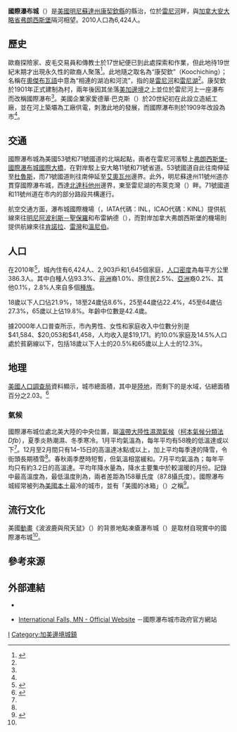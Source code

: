 {{Infobox settlement
|name                     = 國際瀑布城
|native_name              = {{lang|en|International Falls}}
|settlement_type          = 市
|nickname                 = {{lang-en|Icebox of the Nation}}<ref name="FAQ"/><br>（美國的冰箱）
|motto                    =

<!-- Images -->
|image_skyline            = MN International Falls 200720095005 intl falls.jpg
|image_caption            = 國際瀑布城一景
|image_flag               =
|image_seal               =

<!-- Maps -->
|image_map                = Koochiching_County_Minnesota_Incorporated_and_Unincorporated_areas_International_Falls_Highlighted.svg
|mapsize                  = 250px
|map_caption              = 國際瀑布城在[[康契欽縣|康契欽縣]]和[[明尼蘇達州|明尼蘇達州]]的位置
|image_map1               = 
|mapsize1                 =
|map_caption1             =

<!-- Location -->
|latd  = 48 |latm  = 35 |lats  = 30 |latNS  = N
|longd = 93 |longm = 24 |longs = 19 |longEW = W
|coordinates_footnotes    = <ref name="GNIS">[http://geonames.usgs.gov/pls/gnispublic/f?p=gnispq:3:::NO::P3_FID:645435 Geographic Names Information System (GNIS) details for International Falls, Minnesota; United States Geological Survey (USGS); January 11, 1980.]</ref>
|coordinates_display      = inline,title
|coordinates_type         = region:US-MN_type:city_source:GNIS
|subdivision_type         = 國家
|subdivision_name         = [[美國|美國]]
|subdivision_type1        = [[美國行政區劃|州]]
|subdivision_name1        = [[明尼蘇達州|明尼蘇達州]]
|subdivision_type2        = [[明尼蘇達州行政區劃|縣]]
|subdivision_name2        = [[康契欽縣|康契欽縣]]

<!-- Government -->
|government_footnotes     =
|government_type          =
|leader_title             = 市長
|leader_name              = {{lang|en|Bob Anderson}}
|leader_title1            = 市政機關
|leader_name1             = 國際瀑布城市議會
|established_title        = 設鎮
|established_date         = 1901年（設為康契欽村）
|established_title2       = 更名
|established_date2        = 1903年（更名為國際瀑布）
|established_title3       = 改設市
|established_date3        = 1909年

<!-- Area -->
|unit_pref                = Imperial
|area_footnotes           = <ref name ="Gazetteer files"/>
|area_magnitude           =
|area_total_km2           = 16.91
|area_land_km2            = 16.63
|area_water_km2           = 0.28
|area_total_sq_mi         = 6.53
|area_land_sq_mi          = 6.42
|area_water_sq_mi         = 0.11

<!-- Elevation -->
|elevation_footnotes      = <ref name="GNIS"/>
|elevation_ft             = 1122
|elevation_m              = 342

<!-- Population -->
|population_as_of         = [[2010_United_States_Census|2010]]
|population_est           = 6357
|pop_est_as_of            = 2012<ref name="2012 Pop Estimate">{{cite web|title=Population Estimates|url=http://www.census.gov/popest/data/cities/totals/2012/SUB-EST2012.html|publisher=[[United_States_Census_Bureau|United States Census Bureau]]|accessdate=2013-05-28|archive-url=https://www.webcitation.org/6HQu4Spqa?url=http://www.census.gov/popest/data/cities/totals/2012/SUB-EST2012.html|archive-date=2013-06-17|dead-url=yes}}</ref>
|population_footnotes     = <ref name ="FactFinder"/>
|population_total         = 6424
|population_density_km2   = 386.3
|population_density_sq_mi = 1000.6

<!-- General information -->
|timezone                 = [[North_American_Central_Time_Zone|CST]]
|utc_offset               = -6
|timezone_DST             = [[North_American_Central_Time_Zone|CDT]]
|utc_offset_DST           = -5
|postal_code_type         = [[ZIP_code|郵區編號]]
|postal_code              = 56649
|area_code                = 218
|blank_name               = [[Federal_Information_Processing_Standard|FIPS code]]
|blank_info               = 27-31040 <ref name="GNIS"/>
|blank1_name              = [[Geographic_Names_Information_System|GNIS]] feature ID
|blank1_info              = 0645435 <ref name="GNIS"/>
|website                  = [http://www.ci.international-falls.mn.us/ ci.international-falls.mn.us]
|footnotes                =
}}

'''國際瀑布城'''（{{lang-en|International Falls}}）是[[美國|美國]][[明尼蘇達州|明尼蘇達州]][[康契欽縣|康契欽縣]]的縣治，位於[[雷尼河|雷尼河]]畔，與[[加拿大|加拿大]][[安大略省|安大略省]][[弗朗西斯堡|弗朗西斯堡]]隔河相望。2010人口為6,424人。

== 歷史 ==
歐裔探險家、皮毛交易員和傳教士於17世紀便已到此處探索和作業，但此地待19世紀末期才出現永久性的歐裔人聚落<ref name="hist">{{cite web |url=http://ifallschamber.com/international-falls-history/ |title=International Falls History |publisher=International Falls Area Chamber of Commerce |accessdate=2014-03-21 |archive-date=2014-03-21 |archive-url=https://web.archive.org/web/20140321021855/http://ifallschamber.com/international-falls-history/ |dead-url=no }}</ref>。此地隨之取名為“康契欽”（Koochiching）；名稱在[[奧傑布瓦語|奧傑布瓦語]]中意為“相連的湖泊和河流”，指的是[[雷尼河|雷尼河]]和[[雷尼湖|雷尼湖]]<ref name="hist"/>。康契欽於1901年正式建制為村，兩年後因其坐落[[美加邊境|美加邊境]]之上並位於雷尼河上一座瀑布而改稱國際瀑布<ref name="hist"/>。美國企業家愛德華·巴克斯（{{lang|en|Edward Backus}}）於20世紀初在此設立造紙工廠，並在河上築壩為工廠供電，刺激此地的發展，而國際瀑布則於1909年改設為市<ref name="hist"/>。

== 交通 ==
國際瀑布城為美國53號和71號國道的北端起點，兩者在雷尼河濱駁上[[弗朗西斯堡-國際瀑布城國際大橋|弗朗西斯堡-國際瀑布城國際大橋]]，在對岸駁上安大略11號和71號省道。53號國道自此往南伸延至[[杜魯斯|杜魯斯]]，而71號國道則往南伸延至[[艾奧瓦州|艾奧瓦州]]邊界。此外，明尼蘇達州11號州道亦貫穿國際瀑布城，西達[[北達科他州|北達科他州]]邊界，東至雷尼湖的布萊克灣（{{lang|en|Black Bay}}）畔。71號國道和11號州道在市内的部分路段共構運行。

航空交通方面，瀑布城國際機場（{{lang|en|Falls International Airport}}，IATA代碼：INL，ICAO代碼：KINL）提供航線來往[[明尼阿波利斯－聖保羅國際機場|明尼阿波利斯－聖保羅]]和布雷納德（{{lang|en|Brainerd}}），而對岸加拿大弗朗西斯堡的機場則提供航線來往[[肯諾拉|肯諾拉]]、[[桑德貝|雷灣]]和[[溫尼伯|溫尼伯]]。

== 人口 ==
在2010年<ref name ="FactFinder">{{cite web|title=American FactFinder|url=http://factfinder2.census.gov/faces/nav/jsf/pages/index.xhtml|publisher=[[United_States_Census_Bureau|United States Census Bureau]]|accessdate=2012-11-13|archive-date=2012-02-17|archive-url=https://www.webcitation.org/65WtHj6J5?url=http://factfinder2.census.gov/faces/nav/jsf/pages/index.xhtml|dead-url=no}}</ref>，城內住有6,424人、2,903戶和1,645個家庭，[[人口密度|人口密度]]為每平方公里386.3人。其中白種人佔93.3%、[[非洲|非洲]]裔1.0%、原住民2.5%、[[亞洲|亞洲]]裔0.2%、其他0.1%，2.8%人來自多個[[種族|種族]]。

18歲以下人口佔21.9%，18至24歲佔8.6%，25至44歲佔22.4%，45至64歲佔27.3%，65歲以上佔19.8%。年齡中位數是42.4歲。

據2000年人口普查所示，市內男性、女性和家庭收入中位數分別是$41,584、$20,053和$41,458，人均收入是$19,171。約10.0%家庭及14.5%人口處於貧窮線以下，包括18歲以下人士的20.5%和65歲以上人士的12.3%。

== 地理 ==
[[美國人口調查局|美國人口調查局]]資料顯示，城市總面積{{convert|6.53|sqmi|sqkm|2}}，其中{{convert|6.42|sqmi|sqkm|2}}是[[陸地|陸地]]，而剩下的{{convert|0.11|sqmi|sqkm|2}}是水域，佔總面積百分之2.03。<ref name ="Gazetteer files">{{cite web|title=US Gazetteer files 2010|url=http://www.census.gov/geo/www/gazetteer/files/Gaz_places_national.txt|publisher=[[United_States_Census_Bureau|United States Census Bureau]]|accessdate=2012-11-13|archive-url=https://www.webcitation.org/699nOulzi?url=http://www.census.gov/geo/www/gazetteer/files/Gaz_places_national.txt|archive-date=2012-07-14|dead-url=yes}}</ref>

=== 氣候 ===
國際瀑布城位處北美大陸的中央位置，屬[[溫帶大陸性濕潤氣候|溫帶大陸性濕潤氣候]]（[[柯本氣候分類法|柯本氣候分類法]]''Dfb''），夏季炎熱潮濕、冬季寒冷。1月平均氣溫為{{convert|2.7|F|C|1}}，每年平均有58晚的低溫達{{convert|0|F|C|0}}或以下<ref name = NCDC />。12月至2月間只有14–15日的高溫達冰點或以上，加上平均每季達{{convert|71.6|in|cm|0}}的降雪，令街頭長期積雪<ref name = NCDC />。春秋兩季歷時短暫，但氣溫相當緩和。7月平均氣溫為{{convert|65.2|F|C|1}}；每年平均只有約3.2日的高溫達{{convert|90|F|C|0}}。平均年降水量為{{convert|24.1|in|0}}，降水主要集中於較溫暖的月份。記錄中最高溫度為{{convert|103|F|C|0}}，最低溫度則為{{convert|−55|F|C|0}}，兩者差距為158華氏度（87.8攝氏度）。國際瀑布城經常被列為[[美國本土|美國本土]]最冷的城市，並有「美國的冰箱」（{{lang|en|Icebox of the Nation}}）之稱<ref name="FAQ">{{cite web |url=http://ifallschamber.com/frequently-asked-questions/ |title=Frequently Asked Questions |publisher=International Falls Area Chamber of Commerce |accessdate=2014-03-21 |archive-date=2016-03-18 |archive-url=https://web.archive.org/web/20160318212239/http://ifallschamber.com/frequently-asked-questions/ |dead-url=no }}</ref>。

{{Weather box |imperial first = Y
|location = 國際瀑布城（1981年-2010年）
|single line = Y
|Jan high F = 15.4
|Feb high F = 22.0
|Mar high F = 34.7
|Apr high F = 51.5
|May high F = 64.8
|Jun high F = 73.2
|Jul high F = 77.8
|Aug high F = 75.9
|Sep high F = 65.4
|Oct high F = 51.1
|Nov high F = 33.7
|Dec high F = 19.0
|year high F= 48.7
|Jan low F = −6.6
|Feb low F = −1.3
|Mar low F = 12.5
|Apr low F = 27.1
|May low F = 38.7
|Jun low F = 48.4
|Jul low F = 52.6
|Aug low F = 50.7
|Sep low F = 41.8
|Oct low F = 31.0
|Nov low F = 17.4
|Dec low F =  0.4
|year low F= 26.1
|Jan record high F =  49
|Feb record high F =  58
|Mar record high F =  79
|Apr record high F =  93
|May record high F =  95
|Jun record high F = 101
|Jul record high F = 103
|Aug record high F =  96
|Sep record high F =  96
|Oct record high F =  88
|Nov record high F =  73
|Dec record high F =  56
|year record high F= 103
|Jan record low F = −55
|Feb record low F = −48
|Mar record low F = −38
|Apr record low F = −14
|May record low F =   8
|Jun record low F =  23
|Jul record low F =  32
|Aug record low F =  27
|Sep record low F =  19
|Oct record low F =   2
|Nov record low F = −32
|Dec record low F = −41
|year record low F= −55
|precipitation colour = green
|Jan precipitation inch = 0.61
|Feb precipitation inch = 0.54
|Mar precipitation inch = 0.94
|Apr precipitation inch = 1.51
|May precipitation inch = 2.85
|Jun precipitation inch = 3.92
|Jul precipitation inch = 3.70
|Aug precipitation inch = 2.81
|Sep precipitation inch = 2.98
|Oct precipitation inch = 2.08
|Nov precipitation inch = 1.38
|Dec precipitation inch = 0.80
|year precipitation inch=24.12
|Jan snow inch = 15.1
|Feb snow inch = 10.8
|Mar snow inch =  7.9
|Apr snow inch =  6.6
|May snow inch =  0.2
|Jun snow inch =  0
|Jul snow inch =  0
|Aug snow inch =  0
|Sep snow inch =  0.1
|Oct snow inch =  2.2
|Nov snow inch = 13.6
|Dec snow inch = 15.2
|year snow inch= 71.6
|unit precipitation days = 0.01 in
|Jan precipitation days =  9.3
|Feb precipitation days =  7.9
|Mar precipitation days =  8.8
|Apr precipitation days =  8.7
|May precipitation days = 12.4
|Jun precipitation days = 13.7
|Jul precipitation days = 11.9
|Aug precipitation days = 11.0
|Sep precipitation days = 11.9
|Oct precipitation days = 11.7
|Nov precipitation days = 10.0
|Dec precipitation days = 10.7
|year precipitation days=127.9
|unit snow days = 0.1 in
|Jan snow days = 12.7
|Feb snow days = 10.0
|Mar snow days =  7.7
|Apr snow days =  3.4
|May snow days =  0.6
|Jun snow days =  0
|Jul snow days =  0
|Aug snow days =  0
|Sep snow days =  0.2
|Oct snow days =  2.4
|Nov snow days =  9.5
|Dec snow days = 12.7
|year snow days= 59.1
|source 1 = 美國國家海洋及大氣管理局<ref name= NCDC >{{cite web
  | url = http://www.nws.noaa.gov/climate/xmacis.php?wfo=dlh
  | title = NOWData - NOAA Online Weather Data
  | publisher = [[美國國家海洋及大氣管理局|美國國家海洋及大氣管理局]]
  | accessdate = 2012-11-17
  | archive-date = 2014-07-14
  | archive-url = https://web.archive.org/web/20140714164435/http://www.nws.noaa.gov/climate/xmacis.php?wfo=dlh
  | dead-url = no
  }}</ref>
|date=August 2010
}}

== 流行文化 ==
美國[[動畫|動畫]]《波波鹿與飛天鼠》（{{lang|en|''The Rocky and Bullwinkle Show''}}）的背景地點凍瘡瀑布城（{{lang|en|Frostbite Falls}}）是取材自現實中的國際瀑布城<ref name="FAQ"/>。

== 參考來源 ==
{{Reflist}}

== 外部連結 ==
*{{Commons-inline|Category:International Falls, Minnesota|國際瀑布城}}
*{{en}}[http://www.ci.international-falls.mn.us/ International Falls, MN - Official Website] {{Wayback|url=http://www.ci.international-falls.mn.us/ |date=20201021120653 }}－國際瀑布城市政府官方網站

[[Category:明尼蘇達州城市|I]]
[[Category:加美邊境城鎮|Category:加美邊境城鎮]]